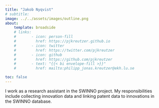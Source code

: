 ```yaml
---
title: "Jakob Nyqvist"
# subtitle: 
image: ../../assets/images/outline.png
about:
    template: broadside
    # links:
    #       - icon: person-fill
    #         href: https://pjkreutzer.github.io
    #       - icon: twitter
    #         href: https://twitter.com/pjkreutzer
    #       - icon: github
    #         href: https://github.com/pjkreutzer
    #       - text: "{{< bi envelope-fill >}}"
    #         href: mailto:philipp_jonas.kreutzer@ekh.lu.se

toc: false
---
```

I work as a research assistant in the SWINNO project. My responsibilities include collecting innovation data and linking patent data to innovations in the SWINNO database. 
